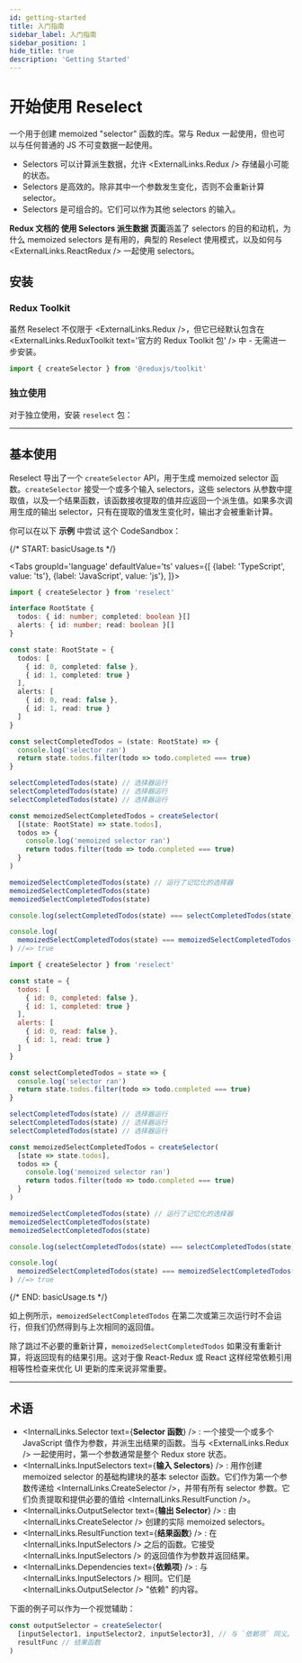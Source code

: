 ```yaml
---
id: getting-started
title: 入门指南
sidebar_label: 入门指南
sidebar_position: 1
hide_title: true
description: 'Getting Started'
---
```



# 开始使用 Reselect

一个用于创建 memoized "selector" 函数的库。常与 Redux 一起使用，但也可以与任何普通的 JS 不可变数据一起使用。

- Selectors 可以计算派生数据，允许 <ExternalLinks.Redux /> 存储最小可能的状态。
- Selectors 是高效的。除非其中一个参数发生变化，否则不会重新计算 selector。
- Selectors 是可组合的。它们可以作为其他 selectors 的输入。

**Redux 文档的 <Link to="https://redux.js.org/usage/deriving-data-selectors">使用 Selectors 派生数据</Link> 页面**涵盖了 selectors 的目的和动机，为什么 memoized selectors 是有用的，典型的 Reselect 使用模式，以及如何与 <ExternalLinks.ReactRedux /> 一起使用 selectors。

## 安装

### Redux Toolkit

虽然 Reselect 不仅限于 <ExternalLinks.Redux />，但它已经默认包含在 <ExternalLinks.ReduxToolkit text='官方的 Redux Toolkit 包' /> 中 - 无需进一步安装。

```ts
import { createSelector } from '@reduxjs/toolkit'
```

### 独立使用

对于独立使用，安装 `reselect` 包：

<PackageTabs />

---

## 基本使用

Reselect 导出了一个 `createSelector` API，用于生成 memoized selector 函数。`createSelector` 接受一个或多个输入 selectors，这些 selectors 从参数中提取值，以及一个结果函数，该函数接收提取的值并应返回一个派生值。如果多次调用生成的输出 selector，只有在提取的值发生变化时，输出才会被重新计算。

你可以在以下 **示例** 中尝试 <Link to='https://codesandbox.io/s/reselect-example-g3k9gf?file=/src/index.js'>这个 CodeSandbox</Link>：

{/* START: basicUsage.ts */}

<Tabs
  groupId='language'
  defaultValue='ts'
  values={[
    {label: 'TypeScript', value: 'ts'},
    {label: 'JavaScript', value: 'js'},
  ]}>
  <TabItem value='ts'>

```ts title="basicUsage.ts"
import { createSelector } from 'reselect'

interface RootState {
  todos: { id: number; completed: boolean }[]
  alerts: { id: number; read: boolean }[]
}

const state: RootState = {
  todos: [
    { id: 0, completed: false },
    { id: 1, completed: true }
  ],
  alerts: [
    { id: 0, read: false },
    { id: 1, read: true }
  ]
}

const selectCompletedTodos = (state: RootState) => {
  console.log('selector ran')
  return state.todos.filter(todo => todo.completed === true)
}

selectCompletedTodos(state) // 选择器运行
selectCompletedTodos(state) // 选择器运行
selectCompletedTodos(state) // 选择器运行

const memoizedSelectCompletedTodos = createSelector(
  [(state: RootState) => state.todos],
  todos => {
    console.log('memoized selector ran')
    return todos.filter(todo => todo.completed === true)
  }
)

memoizedSelectCompletedTodos(state) // 运行了记忆化的选择器
memoizedSelectCompletedTodos(state)
memoizedSelectCompletedTodos(state)

console.log(selectCompletedTodos(state) === selectCompletedTodos(state)) //=> false

console.log(
  memoizedSelectCompletedTodos(state) === memoizedSelectCompletedTodos(state)
) //=> true
```

  </TabItem>
  <TabItem value='js'>

```js title="basicUsage.js"
import { createSelector } from 'reselect'

const state = {
  todos: [
    { id: 0, completed: false },
    { id: 1, completed: true }
  ],
  alerts: [
    { id: 0, read: false },
    { id: 1, read: true }
  ]
}

const selectCompletedTodos = state => {
  console.log('selector ran')
  return state.todos.filter(todo => todo.completed === true)
}

selectCompletedTodos(state) // 选择器运行
selectCompletedTodos(state) // 选择器运行
selectCompletedTodos(state) // 选择器运行

const memoizedSelectCompletedTodos = createSelector(
  [state => state.todos],
  todos => {
    console.log('memoized selector ran')
    return todos.filter(todo => todo.completed === true)
  }
)

memoizedSelectCompletedTodos(state) // 运行了记忆化的选择器
memoizedSelectCompletedTodos(state)
memoizedSelectCompletedTodos(state)

console.log(selectCompletedTodos(state) === selectCompletedTodos(state)) //=> false

console.log(
  memoizedSelectCompletedTodos(state) === memoizedSelectCompletedTodos(state)
) //=> true
```

  </TabItem>
</Tabs>

{/* END: basicUsage.ts */}

如上例所示，`memoizedSelectCompletedTodos` 在第二次或第三次运行时不会运行，但我们仍然得到与上次相同的返回值。

除了跳过不必要的重新计算，`memoizedSelectCompletedTodos` 如果没有重新计算，将返回现有的结果引用。这对于像 React-Redux 或 React 这样经常依赖引用相等性检查来优化 UI 更新的库来说非常重要。

---

## 术语

- <InternalLinks.Selector text={<b>Selector 函数</b>} />
  : 一个接受一个或多个 JavaScript 值作为参数，并派生出结果的函数。当与 <ExternalLinks.Redux /> 一起使用时，第一个参数通常是整个 Redux store 状态。
- <InternalLinks.InputSelectors text={<b>输入 Selectors</b>} />
  : 用作创建 memoized selector 的基础构建块的基本 selector 函数。它们作为第一个参数传递给 <InternalLinks.CreateSelector />，并带有所有 selector 参数。它们负责提取和提供必要的值给 <InternalLinks.ResultFunction />。
- <InternalLinks.OutputSelector text={<b>输出 Selector</b>} />
  : 由 <InternalLinks.CreateSelector /> 创建的实际 memoized selectors。
- <InternalLinks.ResultFunction text={<b>结果函数</b>} />
  : 在 <InternalLinks.InputSelectors /> 之后的函数。它接受 <InternalLinks.InputSelectors /> 的返回值作为参数并返回结果。
- <InternalLinks.Dependencies text={<b>依赖项</b>} />
  : 与 <InternalLinks.InputSelectors /> 相同。它们是 <InternalLinks.OutputSelector /> "依赖" 的内容。

下面的例子可以作为一个视觉辅助：

```ts
const outputSelector = createSelector(
  [inputSelector1, inputSelector2, inputSelector3], // 与 `依赖项` 同义。
  resultFunc // 结果函数
)
```
